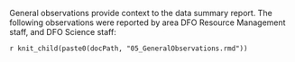 General observations provide context to the data summary report.
The following observations were reported by area DFO Resource Management staff, and DFO Science staff:

`r knit_child(paste0(docPath, "05_GeneralObservations.rmd"))`
